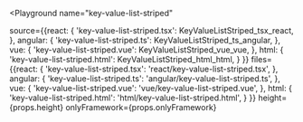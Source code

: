 

<Playground
  name="key-value-list-striped"
  
  source={{react: {
             'key-value-list-striped.tsx': KeyValueListStriped_tsx_react,
           },
           angular: {
             'key-value-list-striped.ts': KeyValueListStriped_ts_angular,
           },
           vue: {
             'key-value-list-striped.vue': KeyValueListStriped_vue_vue,
           },
           html: {
             'key-value-list-striped.html': KeyValueListStriped_html_html,
           }
}}
  files={{react: {
            'key-value-list-striped.tsx': 'react/key-value-list-striped.tsx',
          },
          angular: {
            'key-value-list-striped.ts': 'angular/key-value-list-striped.ts',
          },
          vue: {
            'key-value-list-striped.vue': 'vue/key-value-list-striped.vue',
          },
          html: {
            'key-value-list-striped.html': 'html/key-value-list-striped.html',
          }
}}
  height={props.height}
  onlyFramework={props.onlyFramework}
></Playground>
